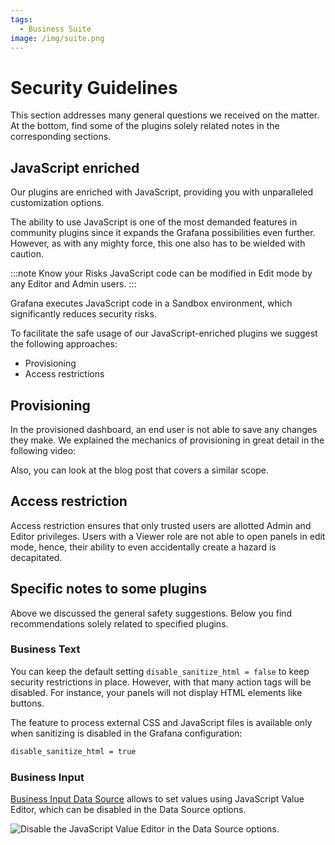 ```yaml
---
tags:
  - Business Suite
image: /img/suite.png
---
```



# Security Guidelines

This section addresses many general questions we received on the matter. At the bottom, find some of the plugins solely related notes in the corresponding sections.

## JavaScript enriched

Our plugins are enriched with JavaScript, providing you with unparalleled customization options.

The ability to use JavaScript is one of the most demanded features in community plugins since it expands the Grafana possibilities even further. However, as with any mighty force, this one also has to be wielded with caution.

:::note Know your Risks
JavaScript code can be modified in Edit mode by any Editor and Admin users.
:::

Grafana executes JavaScript code in a Sandbox environment, which significantly reduces security risks.

To facilitate the safe usage of our JavaScript-enriched plugins we suggest the following approaches:

- Provisioning
- Access restrictions

## Provisioning

In the provisioned dashboard, an end user is not able to save any changes they make. We explained the mechanics of provisioning in great detail in the following video:

<Youtube
  id="sGHKY0VmbLw"
  title="Provisioning in Grafana. Basics and pitfalls. File examples. Windows and Docker Demo."
/>

Also, you can look at the blog post that covers a similar scope.

<BlogPost id="provisioning-grafana-20230509" />

## Access restriction

Access restriction ensures that only trusted users are allotted Admin and Editor privileges. Users with a Viewer role are not able to open panels in edit mode, hence, their ability to even accidentally create a hazard is decapitated.

## Specific notes to some plugins

Above we discussed the general safety suggestions. Below you find recommendations solely related to specified plugins.

### Business Text

You can keep the default setting `disable_sanitize_html = false` to keep security restrictions in place. However, with that many action tags will be disabled. For instance, your panels will not display HTML elements like buttons.

The feature to process external CSS and JavaScript files is available only when sanitizing is disabled in the Grafana configuration:

```sh
disable_sanitize_html = true
```

### Business Input

[Business Input Data Source](/plugins/business-input/) allows to set values using JavaScript Value Editor, which can be disabled in the Data Source options.

<Image
  title="Disable the JavaScript Value Editor in the Data Source options."
  src="/img/plugins/security/static-java.png"
/>
